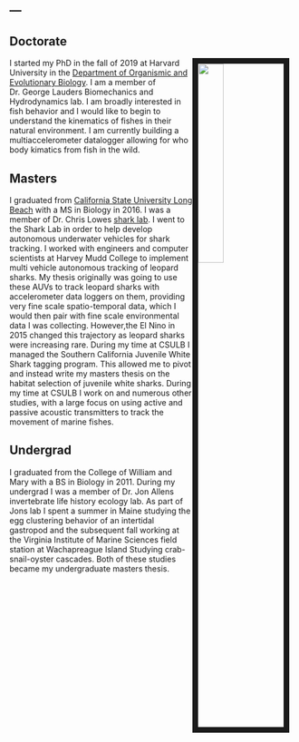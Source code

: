 ---
---

<link rel="stylesheet" href="styles.css" type="text/css">


## Doctorate

<img style="float: right; width:30%; border:10px solid; margin-right: 10px" src="images/Connor_Sheephead.jpg">

I started my PhD in the fall of 2019 at Harvard University in the [Department of Organismic and Evolutionary Biology](https://oeb.harvard.edu/). I am a member of Dr. George Lauders Biomechanics and Hydrodynamics lab. I am broadly interested in fish behavior and I would like to begin to understand the kinematics of fishes in their natural environment. I am currently building a multiaccelerometer datalogger allowing for who body kimatics from fish in the wild.



## Masters

I graduated from [California State University Long Beach](https://www.csulb.edu/biological-sciences) with a MS in Biology in 2016. I was a member of Dr. Chris Lowes [shark lab](https://www.csulb.edu/shark-lab). I went to the Shark Lab in order to help develop autonomous underwater vehicles for shark tracking. I worked with engineers and computer scientists at Harvey Mudd College to implement multi vehicle autonomous tracking of leopard sharks. My thesis originally was going to use these AUVs to track leopard sharks with accelerometer data loggers on them, providing very fine scale spatio-temporal data, which I would then pair with fine scale environmental data I was collecting. However,the El Nino in 2015 changed this trajectory as leopard sharks were increasing rare. During my time at CSULB I managed the Southern California Juvenile White Shark tagging program. This allowed me to pivot and instead write my masters thesis on the habitat selection of juvenile white sharks. During my time at CSULB I work on and numerous other studies, with a large focus on using active and passive acoustic transmitters to track the movement of marine fishes.

## Undergrad

I graduated from the College of William and Mary with a BS in Biology in 2011. During my undergrad I was a member of Dr. Jon Allens invertebrate life history ecology lab. As part of Jons lab I spent a summer in Maine studying the egg clustering behavior of an intertidal gastropod and the subsequent fall working at the Virginia Institute of Marine Sciences field station at Wachapreague Island Studying crab-snail-oyster cascades. Both of these studies became my undergraduate masters thesis.



